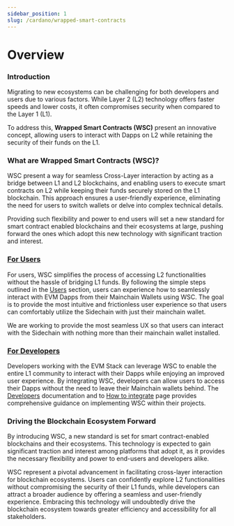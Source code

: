```yaml
---
sidebar_position: 1
slug: /cardano/wrapped-smart-contracts
---
```


# Overview

### Introduction

Migrating to new ecosystems can be challenging for both developers and users due to various factors. While Layer 2 (L2) technology offers faster speeds and lower costs, it often compromises security when compared to the Layer 1 (L1).

To address this, **Wrapped Smart Contracts (WSC)** present an innovative concept, allowing users to interact with Dapps on L2 while retaining the security of their funds on the L1.

### What are Wrapped Smart Contracts (WSC)?

WSC present a way for seamless Cross-Layer interaction by acting as a bridge between L1 and L2 blockchains, and enabling users to execute smart contracts on L2 while keeping their funds securely stored on the L1 blockchain.
This approach ensures a user-friendly experience, eliminating the need for users to switch wallets or delve into complex technical details.

Providing such flexibility and power to end users will set a new standard for smart contract enabled blockchains and their ecosystems at large, pushing forward the ones which adopt this new technology with significant traction and interest.

### [For Users](/cardano/wrapped-smart-contracts/for_users)

For users, WSC simplifies the process of accessing L2 functionalities without the hassle of bridging L1 funds. By following the simple steps outlined in the [Users](/cardano/wrapped-smart-contracts/for_users) section, users can experience how to seamlessly interact with EVM Dapps from their Mainchain Wallets using WSC. The goal is to provide the most intuitive and frictionless user experience so that users can comfortably utilize the Sidechain with just their mainchain wallet.

We are working to provide the most seamless UX so that users can interact with the Sidechain with nothing more than their mainchain wallet installed.

### [For Developers](/cardano/wrapped-smart-contracts/for_developers)

Developers working with the EVM Stack can leverage WSC to enable the entire L1 community to interact with their Dapps while enjoying an improved user experience.
By integrating WSC, developers can allow users to access their Dapps without the need to leave their Mainchain wallets behind.
The [Developers](/cardano/wrapped-smart-contracts/for_developers) documentation and to [How to integrate](/cardano/wrapped-smart-contracts/how_to_integrate) page provides comprehensive guidance on implementing WSC within their projects.

### Driving the Blockchain Ecosystem Forward

By introducing WSC, a new standard is set for smart contract-enabled blockchains and their ecosystems.
This technology is expected to gain significant traction and interest among platforms that adopt it, as it provides the necessary flexibility and power to end-users and developers alike.

WSC represent a pivotal advancement in facilitating cross-layer interaction for blockchain ecosystems.
Users can confidently explore L2 functionalities without compromising the security of their L1 funds, while developers can attract a broader audience by offering a seamless and user-friendly experience. Embracing this technology will undoubtedly drive the blockchain ecosystem towards greater efficiency and accessibility for all stakeholders.
